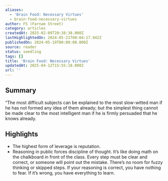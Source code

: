 ```yaml
---
aliases:
  - 'Brain Food: Necessary Virtues'
  - brain-food-necessary-virtues
author: FS (Farnam Street)
category: articles
createdAt: 2025-02-09T20:38:38.000Z
lastHighlightedOn: 2024-05-21T08:04:17.942Z
publishedOn: 2024-05-19T00:00:00.000Z
source: reader
status: seedling
tags: []
title: 'Brain Food: Necessary Virtues'
updatedAt: 2025-04-12T15:55:18.000Z
url: ''
---
```

## Summary

“The most difficult subjects can be explained to the most slow-witted man if he has not formed any idea of them already; but the simplest thing cannot be made clear to the most intelligent man if he is firmly persuaded that he knows already.

## Highlights

- The highest form of leverage is reputation.
- Reasoning in public forces discipline of thought.
  It’s like doing math on the chalkboard in front of the class. Every step must be clear and correct, or someone will point out the mistake. There’s no room for fuzzy thinking or skipped steps.
  If your reasoning is correct, you have nothing to fear. If it’s wrong, you have everything to learn.
